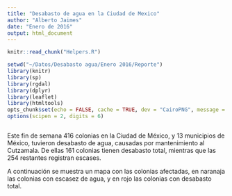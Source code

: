 ```yaml
---
title: "Desabasto de agua en la Ciudad de Mexico"
author: "Alberto Jaimes"
date: "Enero de 2016"
output: html_document
---
```

```r
knitr::read_chunk("Helpers.R")
```
```r
setwd("~/Datos/Desabasto agua/Enero 2016/Reporte")
library(knitr)
library(sp)
library(rgdal)
library(dplyr)
library(leaflet)
library(htmltools)
opts_chunk$set(echo = FALSE, cache = TRUE, dev = "CairoPNG", message = FALSE)
options(scipen = 2, digits = 6)
```
```r
```


Este fin de semana 416 colonias en la Ciudad de México, y 13 municipios de México, tuvieron desabasto de agua, causadas por mantenimiento al Cutzamala. De ellas 161 colonias tienen desabasto total, mientras que las 254 restantes registran escases.  

A continuación se muestra un mapa con las colonias afectadas, en naranaja las colonias con escasez de agua, y en rojo las colonias con desabasto total.  

```r
```  







